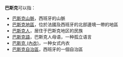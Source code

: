 '''巴斯克'''可以指：
*[[巴斯克山脈|巴斯克山脈]]，西班牙的山脈
*[[巴斯克地區|巴斯克地區]]，位於法國及西班牙的北部邊境一帶的地區
*[[巴斯克人|巴斯克人]]，居住于巴斯克地区的民族
*[[巴斯克語|巴斯克語]]，巴斯克人母语，一种孤立语言
*[[巴斯克_(內衣)|巴斯克 (內衣)]]，一种女式内衣
*[[巴斯克自治區|巴斯克自治區]]，西班牙的一個自治區

{{disambig|Cat=三字地名消歧义}}